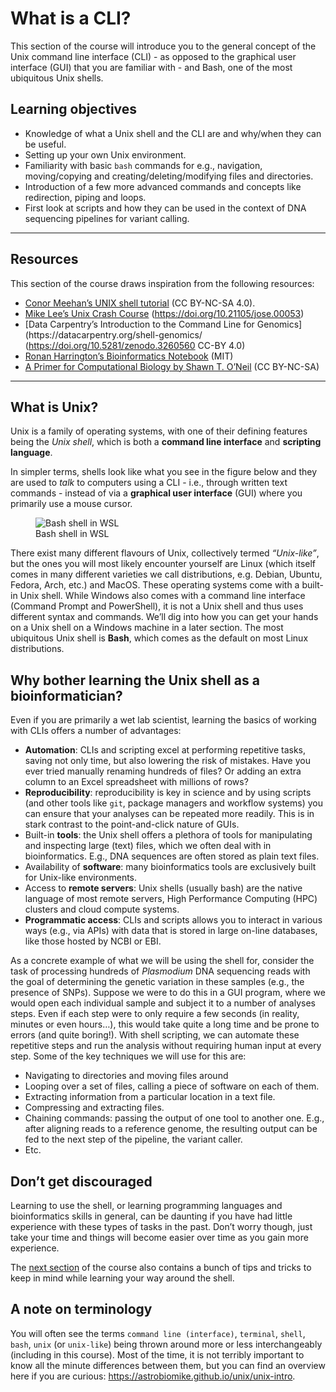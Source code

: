 # What is a CLI?

This section of the course will introduce you to the general concept of the Unix command line interface (CLI) - as opposed to the graphical user interface (GUI) that you are familiar with - and Bash, one of the most ubiquitous Unix shells.

## Learning objectives

-   Knowledge of what a Unix shell and the CLI are and why/when they can be useful.
-   Setting up your own Unix environment.
-   Familiarity with basic `bash` commands for e.g., navigation, moving/copying and creating/deleting/modifying files and directories.
-   Introduction of a few more advanced commands and concepts like redirection, piping and loops.
-   First look at scripts and how they can be used in the context of DNA sequencing pipelines for variant calling.

---

## Resources {.unnumbered}

This section of the course draws inspiration from the following resources:

-   [Conor Meehan's UNIX shell tutorial](https://conmeehan.github.io/UNIXtutorial.html) (CC BY-NC-SA 4.0).
-   [Mike Lee's Unix Crash Course](https://astrobiomike.github.io/unix/) (<https://doi.org/10.21105/jose.00053>)
-   [Data Carpentry's Introduction to the Command Line for Genomics](https://datacarpentry.org/shell-genomics/ (<https://doi.org/10.5281/zenodo.3260560> CC-BY 4.0)
-   [Ronan Harrington's Bioinformatics Notebook](https://rnnh.github.io/bioinfo-notebook/docs/cl_intro.html) (MIT)
-   [A Primer for Computational Biology by Shawn T. O’Neil](https://open.oregonstate.education/computationalbiology/) (CC BY-NC-SA)

---

## What is Unix?

Unix is a family of operating systems, with one of their defining features being the *Unix shell*, which is both a **command line interface** and **scripting language**.

In simpler terms, shells look like what you see in the figure below and they are used to *talk* to computers using a CLI - i.e., through written text commands - instead of via a **graphical user interface** (GUI) where you primarily use a mouse cursor.

![Bash shell in WSL](../assets/bash-shell.png)

There exist many different flavours of Unix, collectively termed *"Unix-like"*, but the ones you will most likely encounter yourself are Linux (which itself comes in many different varieties we call distributions, e.g. Debian, Ubuntu, Fedora, Arch, etc.) and MacOS. These operating systems come with a built-in Unix shell. While Windows also comes with a command line interface (Command Prompt and PowerShell), it is not a Unix shell and thus uses different syntax and commands. We'll dig into how you can get your hands on a Unix shell on a Windows machine in a later section. The most ubiquitous Unix shell is **Bash**, which comes as the default on most Linux distributions.

## Why bother learning the Unix shell as a bioinformatician?

Even if you are primarily a wet lab scientist, learning the basics of working with CLIs offers a number of advantages:

-   **Automation**: CLIs and scripting excel at performing repetitive tasks, saving not only time, but also lowering the risk of mistakes. Have you ever tried manually renaming hundreds of files? Or adding an extra column to an Excel spreadsheet with millions of rows?
-   **Reproducibility**: reproducibility is key in science and by using scripts (and other tools like `git`, package managers and workflow systems) you can ensure that your analyses can be repeated more readily. This is in stark contrast to the point-and-click nature of GUIs.
-   Built-in **tools**: the Unix shell offers a plethora of tools for manipulating and inspecting large (text) files, which we often deal with in bioinformatics. E.g., DNA sequences are often stored as plain text files.
-   Availability of **software**: many bioinformatics tools are exclusively built for Unix-like environments.
-   Access to **remote servers**: Unix shells (usually bash) are the native language of most remote servers, High Performance Computing (HPC) clusters and cloud compute systems.
-   **Programmatic access**: CLIs and scripts allows you to interact in various ways (e.g., via APIs) with data that is stored in large on-line databases, like those hosted by NCBI or EBI.

As a concrete example of what we will be using the shell for, consider the task of processing hundreds of *Plasmodium* DNA sequencing reads with the goal of determining the genetic variation in these samples (e.g., the presence of SNPs). Suppose we were to do this in a GUI program, where we would open each individual sample and subject it to a number of analyses steps. Even if each step were to only require a few seconds (in reality, minutes or even hours...), this would take quite a long time and be prone to errors (and quite boring!). With shell scripting, we can automate these repetitive steps and run the analysis without requiring human input at every step. Some of the key techniques we will use for this are:

-   Navigating to directories and moving files around
-   Looping over a set of files, calling a piece of software on each of them.
-   Extracting information from a particular location in a text file.
-   Compressing and extracting files.
-   Chaining commands: passing the output of one tool to another one. E.g., after aligning reads to a reference genome, the resulting output can be fed to the next step of the pipeline, the variant caller.
-   Etc.

## Don't get discouraged

Learning to use the shell, or learning programming languages and bioinformatics skills in general, can be daunting if you have had little experience with these types of tasks in the past. Don't worry though, just take your time and things will become easier over time as you gain more experience.

The [next section]() of the course also contains a bunch of tips and tricks to keep in mind while learning your way around the shell.

## A note on terminology

You will often see the terms `command line (interface)`, `terminal`, `shell`, `bash`, `unix` (or `unix-like`) being thrown around more or less interchangeably (including in this course). Most of the time, it is not terribly important to know all the minute differences between them, but you can find an overview here if you are curious: <https://astrobiomike.github.io/unix/unix-intro>.
